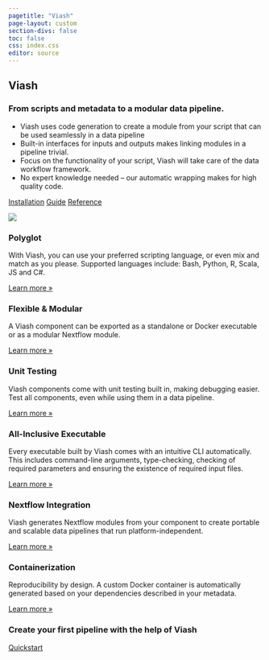 ```yaml
---
pagetitle: "Viash"
page-layout: custom
section-divs: false
toc: false
css: index.css
editor: source
---
```


::: {.hero-banner}

::: {.hero-image .hero-image-left}
<!-- ![](images/hero_left.png) -->
:::

::: {.content-block}

# Viash

### From scripts and metadata to a modular data pipeline.

- Viash uses code generation to create a module from your script that can be used seamlessly in a data pipeline
- Built-in interfaces for inputs and outputs makes linking modules in a pipeline trivial.
- Focus on the functionality of your script, Viash will take care of the data workflow framework.
- No expert knowledge needed -- our automatic wrapping makes for high quality code.

::: {.hero-buttons}
[Installation](documentation/installation/){.btn-action .btn .btn-info .btn-lg role="button"}
[Guide](documentation/guide/){.btn-action .btn .btn-info .btn-lg role="button"}
[Reference](documentation/reference/){.btn-action .btn .btn-info .btn-lg role="button"}
::: 

:::

::: {.hero-image .hero-image-right}
<!-- ![](images/hero_right.png) -->
:::

:::


::: {.hello-quarto .alt-background}
::: {.content-block}

::: {.hello-quarto-banner}
<!-- # Hello, Viash  -->
:::

![](images/ViashIllustration.svg){.center-image}
 
:::
:::

::: {.content-block}
::: {.features}
 
::: {.feature}
### Polyglot
With Viash, you can use your preferred scripting language, or even mix and match as you please. Supported languages include: Bash, Python, R, Scala, JS and C#.

::: {.learn-more}
[Learn more »](documentation/guide/component/languages.qmd)
:::
:::

::: {.feature}
### Flexible & Modular
A Viash component can be exported as a standalone or Docker executable or as a modular Nextflow module.

::: {.learn-more}
[Learn more »](documentation/guide)
:::
:::

::: {.feature}
### Unit Testing
Viash components come with unit testing built in, making debugging easier. Test all components, even while using them in a data pipeline.

::: {.learn-more}
[Learn more »](documentation/guide/component/unit-testing.qmd)
:::
:::

::: {.feature}
### All-Inclusive Executable
Every executable built by Viash comes with an intuitive CLI automatically. This includes command-line arguments, type-checking, checking of required parameters and ensuring the existence of required input files.

::: {.learn-more}
[Learn more »](/documentation/reference/config/functionality.html#arguments)
:::
:::

::: {.feature}
### Nextflow Integration
Viash generates Nextflow modules from your component to create portable and scalable data pipelines that run platform-independent.

::: {.learn-more}
[Learn more »](documentation/guide/building-block/nextflow/building-running.qmd)
:::
:::

::: {.feature}
### Containerization
Reproducibility by design. A custom Docker container is automatically generated based on your dependencies described in your metadata.

::: {.learn-more}
[Learn more »](documentation/guide/component/creation/docker.qmd)
:::
:::

:::
:::


::: {.get-started .alt-background}
::: {.content-block}

### Create your first pipeline with the help of Viash

[Quickstart](/documentation/quickstart/){.btn-action .btn .btn-info .btn-lg role="button"}

:::
:::

